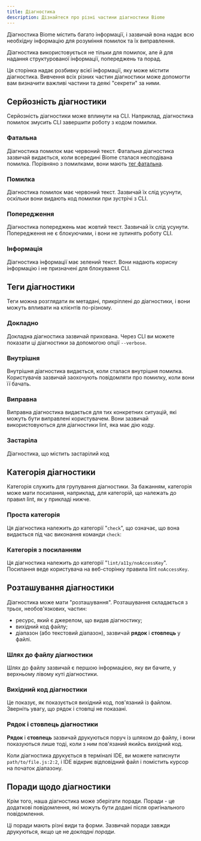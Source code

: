 ```yaml
---
title: Діагностика
description: Дізнайтеся про різні частини діагностики Biome
---
```


Діагностика Biome містить багато інформації, і зазвичай вона надає всю необхідну інформацію для розуміння помилок та їх виправлення.

Діагностика використовується не тільки для помилок, але й для надання структурованої інформації, попереджень та порад.

Ця сторінка надає розбивку всієї інформації, яку може містити діагностика. Вивчення всіх різних частин діагностики може допомогти вам визначити важливі частини та деякі "секрети" за ними.

## Серйозність діагностики

Серйозність діагностики може вплинути на CLI. Наприклад, діагностика помилок змусить CLI завершити роботу з кодом помилки.

### Фатальна

Діагностика помилок має червоний текст. Фатальна діагностика зазвичай видається, коли всередині Biome сталася несподівана помилка. Порівняно з помилками, вони мають [тег фатальна](#tags).

<DiagnosticFatal />

### Помилка

Діагностика помилок має червоний текст. Зазвичай їх слід усунути, оскільки вони видають код помилки при зустрічі з CLI.

<DiagnosticError />

### Попередження

Діагностика попереджень має жовтий текст. Зазвичай їх слід усунути. Попередження не є блокуючими, і вони не зупинять роботу CLI.

<DiagnosticWarning />

### Інформація

Діагностика інформації має зелений текст. Вони надають корисну інформацію і не призначені для блокування CLI.

<DiagnosticInformation />

## Теги діагностики

Теги можна розглядати як метадані, прикріплені до діагностики, і вони можуть впливати на клієнтів по-різному.

### Докладно

Докладна діагностика зазвичай прихована. Через CLI ви можете показати ці діагностики за допомогою опції `--verbose`.

<DiagnosticVerbose />

### Внутрішня

Внутрішня діагностика видається, коли сталася внутрішня помилка. Користувачів зазвичай заохочують повідомляти про помилку, коли вони її бачать.

<DiagnosticInternal />

### Виправна

Виправна діагностика видається для тих конкретних ситуацій, які можуть бути виправлені користувачем. Вони зазвичай використовуються для діагностики lint, яка має дію коду.

<DiagnosticFixable />

### Застаріла

Діагностика, що містить застарілий код

<DiagnosticDeprecated />

## Категорія діагностики

Категорія служить для групування діагностики. За бажанням, категорія може мати посилання, наприклад, для категорій, що належать до правил lint, як у прикладі нижче.

### Проста категорія

Ця діагностика належить до категорії "`check`", що означає, що вона видається під час виконання команди `check`:

<DiagnosticCategorySimple />

### Категорія з посиланням

Ця діагностика належить до категорії "`lint/a11y/noAccessKey`". Посилання веде користувача на веб-сторінку правила lint `noAccessKey`.

<DiagnosticCategoryLink />

## Розташування діагностики

Діагностика може мати "розташування". Розташування складається з трьох, необов'язкових, частин:
- ресурс, який є джерелом, що видав діагностику;
- вихідний код файлу;
- діапазон (або текстовий діапазон), зазвичай **рядок** і **стовпець** у файлі.

### Шлях до файлу діагностики

Шлях до файлу зазвичай є першою інформацією, яку ви бачите, у верхньому лівому куті діагностики.

<DiagnosticLocFile />

### Вихідний код діагностики

Це показує, як показується вихідний код, пов'язаний із файлом. Зверніть увагу, що рядок і стовпці не показані.

<DiagnosticLocFrame />

### Рядок і стовпець діагностики

**Рядок** і **стовпець** зазвичай друкуються поруч із шляхом до файлу, і вони показуються лише тоді, коли з ним пов'язаний якийсь вихідний код.

<DiagnosticLocAll />

Коли діагностика друкується в терміналі IDE, ви можете натиснути `path/to/file.js:2:2`, і IDE відкриє відповідний файл і помістить курсор на початок діапазону.

<DiagnosticLocMultiline />

## Поради щодо діагностики

Крім того, наша діагностика може зберігати поради. Поради - це додаткові повідомлення, які можуть бути додані після оригінального повідомлення.

Ці поради мають різні види та форми. Зазвичай поради завжди друкуються, якщо це не _докладні поради_.

<DiagnosticWithAdvice />
